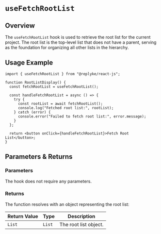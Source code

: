# `useFetchRootList`

## Overview

The `useFetchRootList` hook is used to retrieve the root list for the current project. The root list is the top-level list that does not have a parent, serving as the foundation for organizing all other lists in the hierarchy.

## Usage Example

```tsx
import { useFetchRootList } from "@replyke/react-js";

function RootListDisplay() {
  const fetchRootList = useFetchRootList();

  const handleFetchRootList = async () => {
    try {
      const rootList = await fetchRootList();
      console.log("Fetched root list:", rootList);
    } catch (error) {
      console.error("Failed to fetch root list:", error.message);
    }
  };

  return <button onClick={handleFetchRootList}>Fetch Root List</button>;
}
```


## Parameters & Returns

### Parameters

The hook does not require any parameters.

### Returns

The function resolves with an object representing the root list:

| Return Value | Type   | Description                                   |
|--------------|--------|-----------------------------------------------|
| `List`       | `List` | The root list object. |
